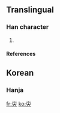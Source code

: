 ==Translingual==

===Han character===
{{Han char|rn=8|rad=亠|as=04|sn=6|four=|canj=卜人山 (YOU)}}

# {{defn|Han}}

====References====
{{Han ref|kx=0088.111|dkj=|dj=|hdz=|uh=342A|ud=13354|bh=|bd=}}

==Korean==

===Hanja===
{{ko-hanja|hangeul=[[천]], [[해]]|rv=cheon, hae|mr=ch'ŏn, hae|y=chen, hay|eumhun=돼지|ehrv=dwaeji|ehmr=twaeji|ehy=twayci}}

[[fr:㐪]]
[[ko:㐪]]